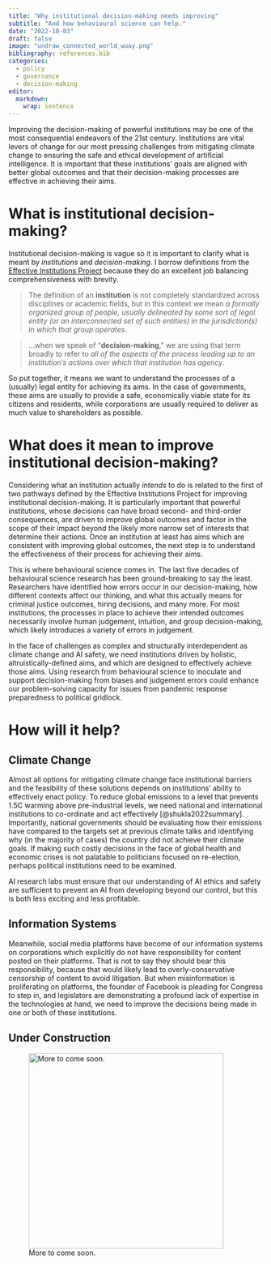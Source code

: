 ```yaml
---
title: "Why institutional decision-making needs improving"
subtitle: "And how behavioural science can help."
date: "2022-10-03"
draft: false
image: "undraw_connected_world_wuay.png"
bibliography: references.bib
categories: 
  - policy
  - governance
  - decision-making
editor: 
  markdown: 
    wrap: sentence
---
```


Improving the decision-making of powerful institutions may be one of the most consequential endeavors of the 21st century.
Institutions are vital levers of change for our most pressing challenges from mitigating climate change to ensuring the safe and ethical development of artificial intelligence.
It is important that these institutions' goals are aligned with better global outcomes and that their decision-making processes are effective in achieving their aims.

# What is institutional decision-making?

Institutional decision-making is vague so it is important to clarify what is meant by *institutions* and *decision-making*.
I borrow definitions from the [Effective Institutions Project](https://forum.effectivealtruism.org/posts/ttpSEgE3by7AAhQ7w/improving-institutional-decision-making-which-institutions-a#Background) because they do an excellent job balancing comprehensiveness with brevity.

> The definition of an **institution** is not completely standardized across disciplines or academic fields, but in this context we mean *a formally organized group of people, usually delineated by some sort of legal entity (or an interconnected set of such entities) in the jurisdiction(s) in which that group operates*.

> ...when we speak of "**decision-making**," we are using that term broadly to refer to *all of the aspects of the process leading up to an institution's actions over which that institution has agency*.

So put together, it means we want to understand the processes of a (usually) legal entity for achieving its aims.
In the case of governments, these aims are usually to provide a safe, economically viable state for its citizens and residents, while corporations are usually required to deliver as much value to shareholders as possible.

# What does it mean to improve institutional decision-making?

Considering what an institution actually *intends* to do is related to the first of two pathways defined by the Effective Institutions Project for improving institutional decision-making.
It is particularly important that powerful institutions, whose decisions can have broad second- and third-order consequences, are driven to improve global outcomes and factor in the scope of their impact beyond the likely more narrow set of interests that determine their actions.
Once an institution at least has aims which are consistent with improving global outcomes, the next step is to understand the effectiveness of their process for achieving their aims.

This is where behavioural science comes in.
The last five decades of behavioural science research has been ground-breaking to say the least.
Researchers have identified how errors occur in our decision-making, how different contexts affect our thinking, and what this actually means for criminal justice outcomes, hiring decisions, and many more.
For most institutions, the processes in place to achieve their intended outcomes necessarily involve human judgement, intuition, and group decision-making, which likely introduces a variety of errors in judgement.

In the face of challenges as complex and structurally interdependent as climate change and AI safety, we need institutions driven by holistic, altruistically-defined aims, and which are designed to effectively achieve those aims.
Using research from behavioural science to inoculate and support decision-making from biases and judgement errors could enhance our problem-solving capacity for issues from pandemic response preparedness to political gridlock.

# How will it help?

## Climate Change

Almost all options for mitigating climate change face institutional barriers and the feasibility of these solutions depends on institutions' ability to effectively enact policy.
To reduce global emissions to a level that prevents 1.5C warming above pre-industrial levels, we need national and international institutions to co-ordinate and act effectively [@shukla2022summary].
Importantly, national governments should be evaluating how their emissions have compared to the targets set at previous climate talks and identifying why (in the majority of cases) the country did not achieve their climate goals.
If making such costly decisions in the face of global health and economic crises is not palatable to politicians focused on re-election, perhaps political institutions need to be examined.

AI research labs must ensure that our understanding of AI ethics and safety are sufficient to prevent an AI from developing beyond our control, but this is both less exciting and less profitable.

## Information Systems

Meanwhile, social media platforms have become of our information systems on corporations which explicitly do not have responsibility for content posted on their platforms.
That is not to say they should bear this responsibility, because that would likely lead to overly-conservative censorship of content to avoid litigation.
But when misinformation is proliferating on platforms, the founder of Facebook is pleading for Congress to step in, and legislators are demonstrating a profound lack of expertise in the technologies at hand, we need to improve the decisions being made in one or both of these institutions.

::: callout-warning
## Under Construction

![More to come soon.](undraw_under_construction_46pa.png){fig-align="center" width="385"}
:::
